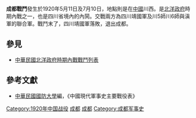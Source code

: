 {{Infobox Military Conflict|
campaign=|
image=|
caption=|
conflict=成都戰鬥|
date=1920年5月11日及7月10日|
place=[[中國|中國]]四川西方|
result=熊克武失敗，退出成都|
combatant1=四川靖國軍|
combatant2=川軍川5師、川6師、滇軍| 
commander1=熊克武|
commander2=昌超、石青陽、趙又新、顧品珍|
strength1=|
strength2=|
casualties1=|
casualties2=|
}}
'''成都戰鬥'''發生於1920年5月11日及7月10日，地點則是在[[中國|中國]]川西。是[[北洋政府|北洋政府]]時期內戰之一，也是四川省境內的內鬨。交戰兩方為四川靖國軍及川5師川6師與滇軍的聯合軍。戰鬥末了，四川靖國軍落敗，退出成都。
==參見==
*[[中華民國北洋政府時期內戰戰鬥列表|中華民國北洋政府時期內戰戰鬥列表]]
==參考文獻==
*[[中華民國|中華民國]][[國防大學_(臺灣)|國防大學]]編，《中國現代軍事史主要戰役表》

[[Category:1920年中国战役|Category:1920年中国战役]]
[[Category:中华民国北洋政府时期内战战役|成都]]
[[Category:四川历次战争与战役|成都]]
[[Category:成都军事史|Category:成都军事史]]